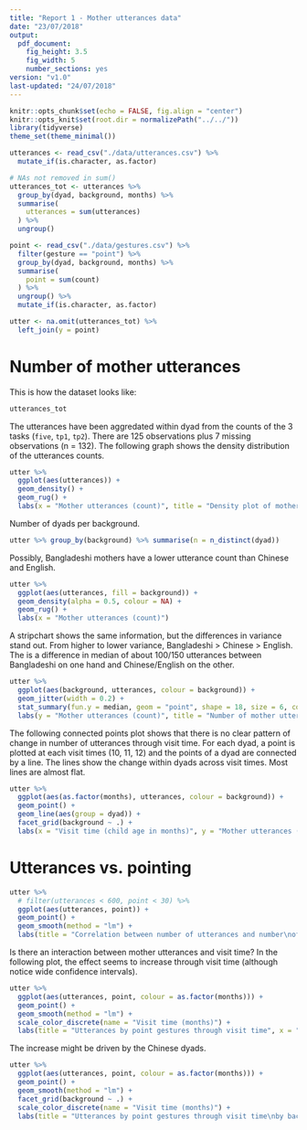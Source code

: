 ```yaml
---
title: "Report 1 - Mother utterances data"
date: "23/07/2018"
output: 
  pdf_document: 
    fig_height: 3.5
    fig_width: 5
    number_sections: yes
version: "v1.0"
last-updated: "24/07/2018"
---
```


```r
knitr::opts_chunk$set(echo = FALSE, fig.align = "center")
knitr::opts_knit$set(root.dir = normalizePath("../../"))
library(tidyverse)
theme_set(theme_minimal())
```

```r
utterances <- read_csv("./data/utterances.csv") %>%
  mutate_if(is.character, as.factor)

# NAs not removed in sum()
utterances_tot <- utterances %>%
  group_by(dyad, background, months) %>%
  summarise(
    utterances = sum(utterances)
  ) %>%
  ungroup()

point <- read_csv("./data/gestures.csv") %>%
  filter(gesture == "point") %>%
  group_by(dyad, background, months) %>%
  summarise(
    point = sum(count)
  ) %>%
  ungroup() %>%
  mutate_if(is.character, as.factor)

utter <- na.omit(utterances_tot) %>%
  left_join(y = point)
```

# Number of mother utterances

This is how the dataset looks like:

```r
utterances_tot
```

The utterances have been aggredated within dyad from the counts of the 3 tasks (`five`, `tp1`, `tp2`). There are 125 observations plus 7 missing observations (n = 132). The following graph shows the density distribution of the utterances counts.

```r
utter %>%
  ggplot(aes(utterances)) +
  geom_density() +
  geom_rug() +
  labs(x = "Mother utterances (count)", title = "Density plot of mother uttarances")
```

Number of dyads per background.

```r
utter %>% group_by(background) %>% summarise(n = n_distinct(dyad))
```

Possibly, Bangladeshi mothers have a lower utterance count than Chinese and English.

```r
utter %>%
  ggplot(aes(utterances, fill = background)) +
  geom_density(alpha = 0.5, colour = NA) +
  geom_rug() +
  labs(x = "Mother utterances (count)")
```

A stripchart shows the same information, but the differences in variance stand out. From higher to lower variance, Bangladeshi > Chinese > English. The is a difference in median of about 100/150 utterances between Bangladeshi on one hand and Chinese/English on the other.

```r
utter %>%
  ggplot(aes(background, utterances, colour = background)) +
  geom_jitter(width = 0.2) +
  stat_summary(fun.y = median, geom = "point", shape = 18, size = 6, color = "black") +
  labs(y = "Mother utterances (count)", title = "Number of mother utterances by background", subtitle = "The black diamond is the median")
```

The following connected points plot shows that there is no clear pattern of change in number of utterances through visit time. For each dyad, a point is plotted at each visit times (10, 11, 12) and the points of a dyad are connected by a line. The lines show the change within dyads across visit times. Most lines are almost flat.

```r
utter %>%
  ggplot(aes(as.factor(months), utterances, colour = background)) +
  geom_point() +
  geom_line(aes(group = dyad)) +
  facet_grid(background ~ .) +
  labs(x = "Visit time (child age in months)", y = "Mother utterances (count)", title = "Number of mother utterances utterances by visit for\neach background", subtitle = "Each point is a dyad, points of a dyad are connected by a line")
```

# Utterances vs. pointing

```r
utter %>%
  # filter(utterances < 600, point < 30) %>%
  ggplot(aes(utterances, point)) +
  geom_point() +
  geom_smooth(method = "lm") +
  labs(title = "Correlation between number of utterances and number\nof point gestures", x = "Mother utterances (count)", y = "Point gestures (count)")
```

Is there an interaction between mother utterances and visit time? In the following plot, the effect seems to increase through visit time (although notice wide confidence intervals).

```r
utter %>%
  ggplot(aes(utterances, point, colour = as.factor(months))) +
  geom_point() +
  geom_smooth(method = "lm") +
  scale_color_discrete(name = "Visit time (months)") +
  labs(title = "Utterances by point gestures through visit time", x = "Mother utterances (count)", y = "Point gestures (count)")
```

The increase might be driven by the Chinese dyads.

```r
utter %>%
  ggplot(aes(utterances, point, colour = as.factor(months))) +
  geom_point() +
  geom_smooth(method = "lm") +
  facet_grid(background ~ .) +
  scale_color_discrete(name = "Visit time (months)") +
  labs(title = "Utterances by point gestures through visit time\nby background", x = "Mother utterances (count)", y = "Point gestures (count)")
```
